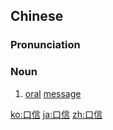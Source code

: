 ==Chinese==
{{zh-forms}}

===Pronunciation===
{{zh-pron
|m=kǒuxìn
|c=hau2 seon3
|cat=n
}}

===Noun===
{{zh-noun}}

# [[oral]] [[message]]

[[ko:口信]]
[[ja:口信]]
[[zh:口信]]